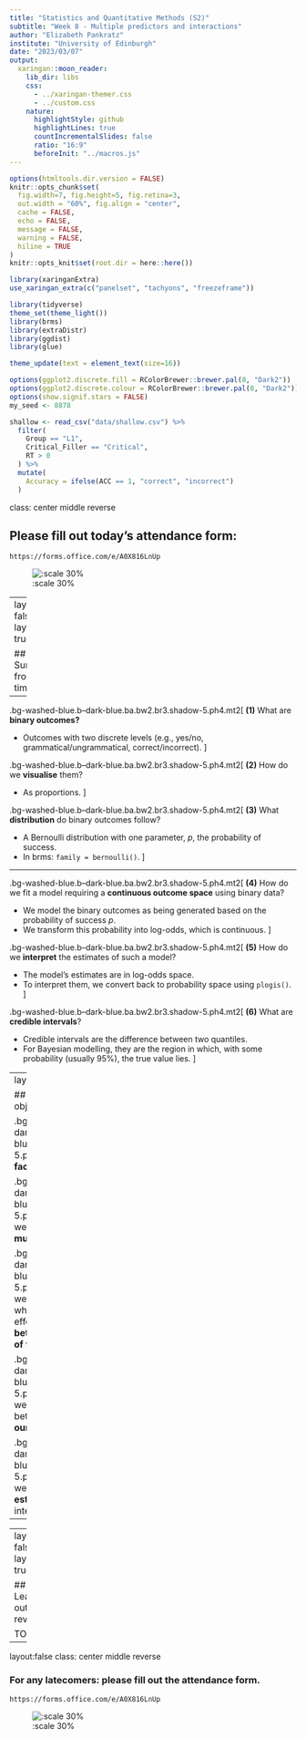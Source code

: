 ```yaml
---
title: "Statistics and Quantitative Methods (S2)"
subtitle: "Week 8 - Multiple predictors and interactions"
author: "Elizabeth Pankratz"
institute: "University of Edinburgh"
date: "2023/03/07"
output:
  xaringan::moon_reader:
    lib_dir: libs
    css:
      - ../xaringan-themer.css
      - ../custom.css
    nature:
      highlightStyle: github
      highlightLines: true
      countIncrementalSlides: false
      ratio: "16:9"
      beforeInit: "../macros.js"
---
```


```r
options(htmltools.dir.version = FALSE)
knitr::opts_chunk$set(
  fig.width=7, fig.height=5, fig.retina=3,
  out.width = "60%", fig.align = "center",
  cache = FALSE,
  echo = FALSE,
  message = FALSE, 
  warning = FALSE,
  hiline = TRUE
)
knitr::opts_knit$set(root.dir = here::here())

library(xaringanExtra)
use_xaringan_extra(c("panelset", "tachyons", "freezeframe"))

library(tidyverse)
theme_set(theme_light())
library(brms)
library(extraDistr)
library(ggdist)
library(glue)

theme_update(text = element_text(size=16))

options(ggplot2.discrete.fill = RColorBrewer::brewer.pal(8, "Dark2"))
options(ggplot2.discrete.colour = RColorBrewer::brewer.pal(8, "Dark2"))
options(show.signif.stars = FALSE)
my_seed <- 8878
```

```r
shallow <- read_csv("data/shallow.csv") %>%
  filter(
    Group == "L1",
    Critical_Filler == "Critical",
    RT > 0
  ) %>%
  mutate(
    Accuracy = ifelse(ACC == 1, "correct", "incorrect")
  )
```


class: center middle reverse

## Please fill out today's attendance form:

`https://forms.office.com/e/A0X816LnUp`

![:scale 30%](imgs/qr.png)

<!-- .bg-washed-green.b--dark-green.ba.bw2.br3.shadow-5.ph4.mt2[ -->
<!-- We will focus on **accuracy** (correct identification of real word: **correct/incorrect**) for L1 participants. ]-->

---
layout: false
layout: true

## Summary from last time

---

.bg-washed-blue.b--dark-blue.ba.bw2.br3.shadow-5.ph4.mt2[
**(1)** What are **binary outcomes?**

- Outcomes with two discrete levels (e.g., yes/no, grammatical/ungrammatical, correct/incorrect).
]


.bg-washed-blue.b--dark-blue.ba.bw2.br3.shadow-5.ph4.mt2[
**(2)** How do we **visualise** them?

- As proportions.
]


.bg-washed-blue.b--dark-blue.ba.bw2.br3.shadow-5.ph4.mt2[
**(3)** What **distribution** do binary outcomes follow?

- A Bernoulli distribution with one parameter, $p$, the probability of success.
- In brms: `family = bernoulli()`.
]

---

.bg-washed-blue.b--dark-blue.ba.bw2.br3.shadow-5.ph4.mt2[
**(4)**  How do we fit a model requiring a **continuous outcome space** using binary data?

- We model the binary outcomes as being generated based on the probability of success $p$.
- We transform this probability into log-odds, which is continuous.
]


.bg-washed-blue.b--dark-blue.ba.bw2.br3.shadow-5.ph4.mt2[
**(5)** How do we **interpret** the estimates of such a model?

- The model's estimates are in log-odds space.
- To interpret them, we convert back to probability space using `plogis()`.
]


.bg-washed-blue.b--dark-blue.ba.bw2.br3.shadow-5.ph4.mt2[
**(6)** What are **credible intervals**?

- Credible intervals are the difference between two quantiles.
- For Bayesian modelling, they are the region in which, with some probability (usually 95%), the true value lies.
]

---
layout:false

## Five learning objectives for today

.bg-washed-blue.b--dark-blue.ba.bw2.br3.shadow-5.ph4.mt2[
**(1)** What is a **factorial design**?
]

.bg-washed-blue.b--dark-blue.ba.bw2.br3.shadow-5.ph4.mt2[
**(2)** How do we estimate the effects of **multiple predictors**?
]

.bg-washed-blue.b--dark-blue.ba.bw2.br3.shadow-5.ph4.mt2[
**(3)** How do we deal with situations when one predictor's effect is **different between the two levels of the other predictor**?
]

.bg-washed-blue.b--dark-blue.ba.bw2.br3.shadow-5.ph4.mt2[
**(4)** How do we build such interactions between predictors **into our models**?
]

.bg-washed-blue.b--dark-blue.ba.bw2.br3.shadow-5.ph4.mt2[
**(5)** How do we **interpret model estimates** of interactions? 
]

---



---
layout: false
layout: true

## Learning outcomes revisited

TODO

---
layout:false
class: center middle reverse

### For any latecomers: please fill out the attendance form.

`https://forms.office.com/e/A0X816LnUp`

![:scale 30%](imgs/qr.png)
